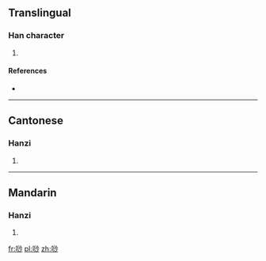 ==Translingual==

===Han character===
{{Han char|rn=30|rad=口|as=07|sn=10|four=6902<sub>0</sub>|canj=口水火竹 (REFH)|ids=⿰[[口]][[沙]]}}

# {{defn|Han|sort=口07}}

====References====
* {{Han ref|kx=0193.051|hdz=10634.040|uh=5526|ud=21798|bh=D0F0|bd=53488}}

----

==Cantonese==

===Hanzi===
{{yue-hanzi|jyut=[[saa1]]|y=sa1}}

# {{defn|lang=yue|sort=口07}}

----

==Mandarin==

===Hanzi===
{{cmn-hanzi|pin=[[shā]] ([[sha1]])|wg=sha<sup>1</sup>}}

# {{defn|lang=cmn|sort=口07}}

[[fr:唦]]
[[pl:唦]]
[[zh:唦]]